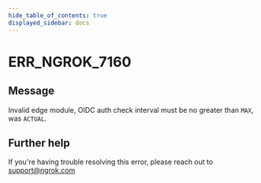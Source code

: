 ```yaml
---
hide_table_of_contents: true
displayed_sidebar: docs
---
```



# ERR_NGROK_7160

## Message

Invalid edge module, OIDC auth check interval must be no greater than `MAX`, was `ACTUAL`.

<ErrorDetails error="err_ngrok_7160" />

## Further help

If you're having trouble resolving this error, please reach out to [support@ngrok.com](mailto:support@ngrok.com?subject=Help%20with%20ERR_NGROK_7160)
